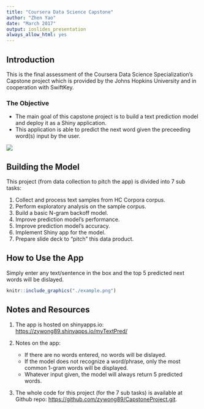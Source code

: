```yaml
---
title: "Coursera Data Science Capstone"
author: "Zhen Yao"
date: "March 2017"
output: ioslides_presentation
always_allow_html: yes
---
```


## Introduction
This is the final assessment of the Coursera Data Science Specialization's Capstone project which is provided by the Johns Hopkins University and in cooperation with SwiftKey.

### **The Objective**

 - The main goal of this capstone project is to build a text prediction model and deploy it as a Shiny application.
 - This application is able to predict the next word given the preceeding word(s) input by the user.
  
![](./organizations.png)

## Building the Model
This project (from data collection to pitch the app) is divided into 7 sub tasks:

1. Collect and process text samples from HC Corpora corpus.
2. Perform exploratory analysis on the sample corpus.
3. Build a basic N-gram backoff model.
4. Improve prediction model's performance.
5. Improve prediction model's accuracy.
6. Implement Shiny app for the model.
7. Prepare slide deck to "pitch" this data product.

## How to Use the App

Simply enter any text/sentence in the box and the top 5 predicted next words will be dislayed.  
```r
knitr::include_graphics("./example.png")
```


## Notes and Resources

1. The app is hosted on shinyapps.io: [https://zywong89.shinyapps.io/myTextPred/](https://zywong89.shinyapps.io/myTextPred/)
2. Notes on the app:

    - If there are no words entered, no words will be dislayed.
    - If the model does not recognize a word/phrase, only the most common 1-gram words will be displayed.
    - Whatever input given, the model will always return 5 predicted words.
3. The whole code for this project (for the 7 sub tasks) is available at Github repo: [https://github.com/zywong89/CapstoneProject.git](https://github.com/zywong89/CapstoneProject.git).

